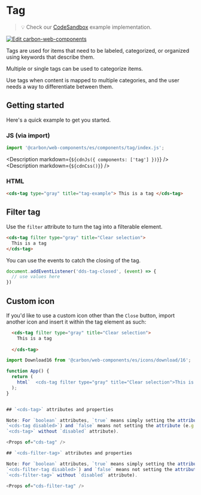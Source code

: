 
# Tag

> 💡 Check our
> [CodeSandbox](https://codesandbox.io/s/github/carbon-design-system/carbon-for-ibm-dotcom/tree/main/packages/carbon-web-components/examples/codesandbox/basic/components/tag)
> example implementation.

[![Edit carbon-web-components](https://codesandbox.io/static/img/play-codesandbox.svg)](https://codesandbox.io/s/github/carbon-design-system/carbon-for-ibm-dotcom/tree/main/packages/carbon-web-components/examples/codesandbox/basic/components/tag)

Tags are used for items that need to be labeled, categorized, or organized using
keywords that describe them.

Multiple or single tags can be used to categorize items.

Use tags when content is mapped to multiple categories, and the user needs a way
to differentiate between them.

## Getting started

Here's a quick example to get you started.

### JS (via import)

```javascript
import '@carbon/web-components/es/components/tag/index.js';
```

<Description markdown={`${cdnJs({ components: ['tag'] })}`} />
<Description markdown={`${cdnCss()}`} />

### HTML

```html
<cds-tag type="gray" title="tag-example"> This is a tag </cds-tag>
```

## Filter tag

Use the `filter` attribute to turn the tag into a filterable element.

```html
<cds-tag filter type="gray" title="Clear selection">
  This is a tag
</cds-tag>
```

You can use the events to catch the closing of the tag.

```js
document.addEventListener('dds-tag-closed', (event) => {
  // use values here
})
```

## Custom icon

If you'd like to use a custom icon other than the `Close` button, import another icon 
and insert it within the tag element as such:

```html
  <cds-tag filter type="gray" title="Clear selection">
    This is a tag
    
  </cds-tag>
```

```javascript
import Download16 from '@carbon/web-components/es/icons/download/16';

function App() {
  return (
    html`  <cds-tag filter type="gray" title="Clear selection">This is a tag ${Download16({ slot: 'icon' })}</cds-tag>`
  );
}


## `<cds-tag>` attributes and properties

Note: For `boolean` attributes, `true` means simply setting the attribute (e.g.
`<cds-tag disabled>`) and `false` means not setting the attribute (e.g.
`<cds-tag>` without `disabled` attribute).

<Props of="cds-tag" />

## `<cds-filter-tag>` attributes and properties

Note: For `boolean` attributes, `true` means simply setting the attribute (e.g.
`<cds-filter-tag disabled>`) and `false` means not setting the attribute (e.g.
`<cds-filter-tag>` without `disabled` attribute).

<Props of="cds-filter-tag" />
